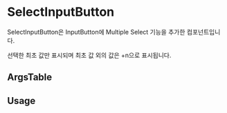 
<Meta of={SelectInputButtonStories} />

# SelectInputButton

SelectInputButton은 InputButton에 Multiple Select 기능을 추가한 컴포넌트입니다.

선택한 최초 값만 표시되며 최초 값 외의 값은 +n으로 표시됩니다.

<Canvas of={SelectInputButtonStories.Playground} />


## ArgsTable

<ArgsTable of={SelectInputButton} />

## Usage


